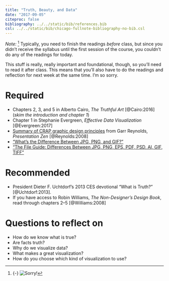 ```yaml
---
title: "Truth, Beauty, and Data"
date: "2017-09-05"
citeproc: false
bibliography: ../../static/bib/references.bib
csl: ../../static/bib/chicago-fullnote-bibliography-no-bib.csl
---
```


*Note:* [^sorry] Typically, you need to finish the readings *before* class, but since you didn't receive the syllabus until the first session of the course, you couldn't do any of the readings for today.

This stuff is really, really important and foundational, though, so you'll need to read it after class. This means that you'll also have to do the readings and reflection for next week at the same time. I'm so sorry. 

[^sorry]: {-}
  ![Sorry!](https://media.giphy.com/media/3oEdv5okG3TzMJ9pQY/giphy.gif)

# Required

- Chapters 2, 3, and 5 in Alberto Cairo, *The Truthful Art* [@Cairo:2016] (*skim the introduction and chapter 1*)
- Chapter 1 in Stephanie Evergreen, *Effective Data Visualization* [@Evergreen:2017]
- [Summary of CRAP graphic design principles](http://www.presentationzen.com/chapter6_spread.pdf) from Garr Reynolds, *Presentation Zen* [@Reynolds:2008]
- ["What's the Difference Between JPG, PNG, and GIF?"](https://gizmodo.com/5656669/whats-the-difference-between-jpg-png-and-gif)
- ["The File Guide: Differences Between JPG, PNG, EPS, PDF, PSD, AI, GIF, TIFF"](https://builtbytophat.com/file-guide-differences-between-jpg-png-eps-pdf-psd-ai-gif-tiff/)


# Recommended

- President Dieter F. Uchtdorf's 2013 CES devotional "What is Truth?" [@Uchtdorf:2013].&emsp;[<i class="fa fa-file-pdf-o" aria-hidden="true"></i>](/readings/Uchtdorf_Dieter_2013-01-13.pdf)&ensp;[<i class="fa fa-youtube" aria-hidden="true"></i>](https://youtu.be/sgRR9WZPp5c?t=12m50s)
- If you have access to Robin Williams, *The Non-Designer's Design Book*, read through chapters 2–5 [@Williams:2008]


# Questions to reflect on

- How do we know what is true?
- Are facts truth?
- Why do we visualize data?
- What makes a great visualization?
- How do you choose which kind of visualization to use?
